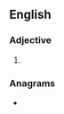 ==English==

===Adjective===
{{head|en|adjective superlative form}}

# {{en-superlative of|dressy}}

===Anagrams===
* {{anagrams|en|desisters}}